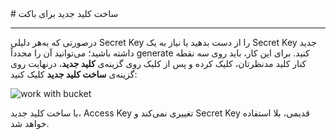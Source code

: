 

<Layout>
<Head>
<title>مستندات ساخت کلید جدید برای باکت - لیارا</title>
<meta property="og:title" content="مستندات خدمات رایانش ابری لیارا" />
<meta property="og:description" content="مستندات مربوط به نحوه ساخت کلید جدید برای باکت در فضای ذخیره‌سازی ابری در لیارا"  />
</Head>
# ساخت کلید جدید برای باکت
<hr className="mb-2" />

درصورتی که به‌هر دلیلی Secret Key را از دست بدهید یا نیاز به یک Secret Key جدید داشته باشید؛
می‌توانید آن را مجدداً generate کنید. برای این کار، 
باید روی سه نقطه کنار کلید مدنظرتان، کلیک کرده و پس از کلیک روی گزینه‌ی **کلید جدید**، درنهایت روی گزینه‌ی **ساخت کلید جدید** کلیک کنید:

<div className="h-4" />
<img src="https://media.liara.ir/old/buckets/revoke-keys.gif" alt="work with bucket" />
<div className="h-4" />

<Alert variant="info">
<p>
با ساخت کلید جدید، Access Key تغییری نمی‌کند و Secret Key قدیمی، بلا استفاده خواهد شد.
</p>
</Alert>

</Layout>